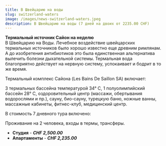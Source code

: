 ```yaml
---
title: В Швейцарию на воды
slug: switzerland-waters
image: /images/news-switzerland-waters.jpeg
description: В Швейцарию на воды (7 дней на двоих от 2235.00 CHF)
---
```

**Термальный источник Сайон на неделю**\
В Швейцарию на Воды. Лечебное воздействие швейцарских термальных источников было хорошо известно еще древним римлянам. А до изобретения антибиотиков это была единственная альтернатива вылечить болезни дыхательной системы. Термальная вода благоприятно действует на нервную систему, успокаивает и бодрит в то же время.

Термальный комплекс Сайона (Les Bains De Saillon SA) включает:

3 термальных бассейна температурой 34° C, 1 полуолимпийский бассейн 28° C, оздоровительный центр (массажи, обертывания водорослями и пр.), сауну, био-сауну, турецкую баню, ножные ванны, массажные кабинеты, фитнес-клуб, медицинский центр.

В стоимость 7 дневного тура включено:

Проживание на 2 человека, входы в термы, трансферы.

* **Студия** - ***CHF 2,500.00***
* **Апартаменты** - ***CHF 2,235.00***